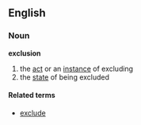 ==English==
===Noun===
'''exclusion'''

#the [[act]] or an [[instance]] of excluding
#the [[state]] of being excluded

====Related terms====
*[[exclude]]